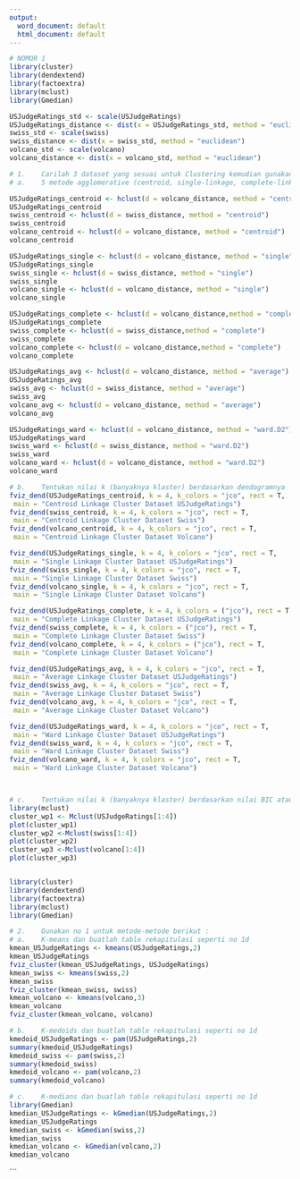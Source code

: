 ---
output:
  word_document: default
  html_document: default
---
```{r}
# NOMOR 1
library(cluster)
library(dendextend)
library(factoextra)
library(mclust)
library(Gmedian)

USJudgeRatings_std <- scale(USJudgeRatings)
USJudgeRatings_distance <- dist(x = USJudgeRatings_std, method = "euclidean")
swiss_std <- scale(swiss)
swiss_distance <- dist(x = swiss_std, method = "euclidean")
volcano_std <- scale(volcano)
volcano_distance <- dist(x = volcano_std, method = "euclidean")

# 1.	Carilah 3 dataset yang sesuai untuk Clustering kemudian gunakan metode :
# a.	5 metode agglomerative (centroid, single-linkage, complete-linkage, average-linkage dan ward)

USJudgeRatings_centroid <- hclust(d = volcano_distance, method = "centroid")
USJudgeRatings_centroid
swiss_centroid <- hclust(d = swiss_distance, method = "centroid")
swiss_centroid
volcano_centroid <- hclust(d = volcano_distance, method = "centroid")
volcano_centroid

USJudgeRatings_single <- hclust(d = volcano_distance, method = "single")
USJudgeRatings_single
swiss_single <- hclust(d = swiss_distance, method = "single")
swiss_single
volcano_single <- hclust(d = volcano_distance, method = "single")
volcano_single

USJudgeRatings_complete <- hclust(d = volcano_distance,method = "complete")
USJudgeRatings_complete
swiss_complete <- hclust(d = swiss_distance,method = "complete")
swiss_complete
volcano_complete <- hclust(d = volcano_distance,method = "complete")
volcano_complete

USJudgeRatings_avg <- hclust(d = volcano_distance, method = "average")
USJudgeRatings_avg
swiss_avg <- hclust(d = swiss_distance, method = "average")
swiss_avg
volcano_avg <- hclust(d = volcano_distance, method = "average")
volcano_avg

USJudgeRatings_ward <- hclust(d = volcano_distance, method = "ward.D2")
USJudgeRatings_ward
swiss_ward <- hclust(d = swiss_distance, method = "ward.D2")
swiss_ward
volcano_ward <- hclust(d = volcano_distance, method = "ward.D2")
volcano_ward

# b.	Tentukan nilai k (banyaknya klaster) berdasarkan dendogramnya
fviz_dend(USJudgeRatings_centroid, k = 4, k_colors = "jco", rect = T, 
 main = "Centroid Linkage Cluster Dataset USJudgeRatings")
fviz_dend(swiss_centroid, k = 4, k_colors = "jco", rect = T, 
 main = "Centroid Linkage Cluster Dataset Swiss")
fviz_dend(volcano_centroid, k = 4, k_colors = "jco", rect = T, 
 main = "Centroid Linkage Cluster Dataset Volcano")

fviz_dend(USJudgeRatings_single, k = 4, k_colors = "jco", rect = T, 
 main = "Single Linkage Cluster Dataset USJudgeRatings")
fviz_dend(swiss_single, k = 4, k_colors = "jco", rect = T, 
 main = "Single Linkage Cluster Dataset Swiss")
fviz_dend(volcano_single, k = 4, k_colors = "jco", rect = T, 
 main = "Single Linkage Cluster Dataset Volcano")

fviz_dend(USJudgeRatings_complete, k = 4, k_colors = ("jco"), rect = T, 
 main = "Complete Linkage Cluster Dataset USJudgeRatings")
fviz_dend(swiss_complete, k = 4, k_colors = ("jco"), rect = T, 
 main = "Complete Linkage Cluster Dataset Swiss")
fviz_dend(volcano_complete, k = 4, k_colors = ("jco"), rect = T, 
 main = "Complete Linkage Cluster Dataset Volcano") 

fviz_dend(USJudgeRatings_avg, k = 4, k_colors = "jco", rect = T, 
 main = "Average Linkage Cluster Dataset USJudgeRatings")
fviz_dend(swiss_avg, k = 4, k_colors = "jco", rect = T, 
 main = "Average Linkage Cluster Dataset Swiss")
fviz_dend(volcano_avg, k = 4, k_colors = "jco", rect = T, 
 main = "Average Linkage Cluster Dataset Volcano")

fviz_dend(USJudgeRatings_ward, k = 4, k_colors = "jco", rect = T, 
 main = "Ward Linkage Cluster Dataset USJudgeRatings")
fviz_dend(swiss_ward, k = 4, k_colors = "jco", rect = T, 
 main = "Ward Linkage Cluster Dataset Swiss")
fviz_dend(volcano_ward, k = 4, k_colors = "jco", rect = T, 
 main = "Ward Linkage Cluster Dataset Volcano")



# c.	Tentukan nilai k (banyaknya klaster) berdasarkan nilai BIC atau yang lain
library(mclust)
cluster_wp1 <- Mclust(USJudgeRatings[1:4])
plot(cluster_wp1)
cluster_wp2 <-Mclust(swiss[1:4])
plot(cluster_wp2)
cluster_wp3 <-Mclust(volcano[1:4])
plot(cluster_wp3)



```

```{r}
library(cluster)
library(dendextend)
library(factoextra)
library(mclust)
library(Gmedian)

# 2.	Gunakan no 1 untuk metode-metode berikut :
# a.	K-means dan buatlah table rekapitulasi seperti no 1d
kmean_USJudgeRatings <- kmeans(USJudgeRatings,2)
kmean_USJudgeRatings
fviz_cluster(kmean_USJudgeRatings, USJudgeRatings)
kmean_swiss <- kmeans(swiss,2)
kmean_swiss
fviz_cluster(kmean_swiss, swiss)
kmean_volcano <- kmeans(volcano,3)
kmean_volcano
fviz_cluster(kmean_volcano, volcano)

# b.	K-medoids dan buatlah table rekapitulasi seperti no 1d
kmedoid_USJudgeRatings <- pam(USJudgeRatings,2)
summary(kmedoid_USJudgeRatings)
kmedoid_swiss <- pam(swiss,2)
summary(kmedoid_swiss)
kmedoid_volcano <- pam(volcano,2)
summary(kmedoid_volcano)

# c.	K-medians dan buatlah table rekapitulasi seperti no 1d
library(Gmedian)
kmedian_USJudgeRatings <- kGmedian(USJudgeRatings,2)
kmedian_USJudgeRatings
kmedian_swiss <- kGmedian(swiss,2)
kmedian_swiss
kmedian_volcano <- kGmedian(volcano,2)
kmedian_volcano


```




```